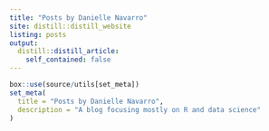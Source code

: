 ```yaml
---
title: "Posts by Danielle Navarro"
site: distill::distill_website
listing: posts
output:
  distill::distill_article:
    self_contained: false
---
```


```r
box::use(source/utils[set_meta])
set_meta(
  title = "Posts by Danielle Navarro",
  description = "A blog focusing mostly on R and data science"
)
```
